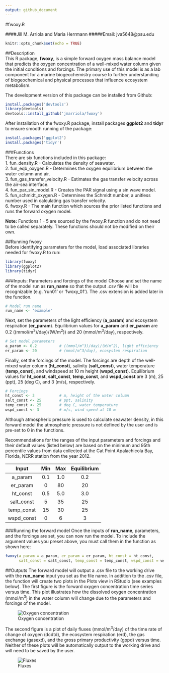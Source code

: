 ```yaml
---
output: github_document
---
```

#fwoxy.R

####Jill M. Arriola and Maria Herrmann
#####Email: jva5648@psu.edu
```r
knitr::opts_chunk$set(echo = TRUE)
```
##Description  
This R package, **fwoxy**, is a simple forward oxygen mass balance model that predicts the oxygen concentration of a well-mixed water column given the initial conditions and forcings. The primary use of this model is as a lab component for a marine biogeochemistry course to further understanding of biogeochemical and physical processes that influence ecosystem metabolism.  


The development version of this package can be installed from Github:

```r
install.packages('devtools')
library(devtools)
devtools::install_github('jmarriola/fwoxy')
```

After installation of the fwoxy.R package, install packages **ggplot2** and **tidyr** to ensure smooth running of the package:
```r
install.packages('ggplot2')
install.packages('tidyr')
```

###Functions  
There are six functions included in this package:    
1. fun_density.R -  Calculates the density of seawater.   
2. fun_eqb_oxygen.R -  Determines the oxygen equilibrium between the water column and air.   
3. fun_gas_transfer_velocity.R -  Estimates the gas transfer velocity across the air-sea interface.  
4. fun_par_sin_model.R -  Creates the PAR signal using a sin wave model.  
5. fun_schmidt_oxygen.R -  Determines the Schmidt number, a unitless number used in calculating gas transfer velocity.   
6. fwoxy.R - The main function which sources the prior listed functions and runs the forward oxygen model.    

**Note:** Functions 1 - 5 are sourced by the fwoxy.R function and do not need to be called separately. These functions should not be modified on their own.

##Running fwoxy  
Before identifying parameters for the model, load associated libraries needed for fwoxy.R to run:
```r
library(fwoxy)
library(ggplot2)
library(tidyr)
```

###Inputs: Parameters and forcings of the model
Choose and set the name of the model run as **run_name** so that the output .csv file will be recognizable (e.g. 'run01' or 'fwoxy_01'). The .csv extension is added later in the function.    
```r
# Model run name
run_name <- 'example'
```

Next, set the parameters of the light efficiency (**a_param**) and ecosystem respiration (**er_param**). Equilibrium values for **a_param** and **er_param** are 0.2 ((mmol/m^3^)/day)/(W/m^2^)) and 20 (mmol/m^3^/day), respectively.  
```r
# Set model parameters
a_param <- 0.2          # ((mmol/m^3)/day)/(W/m^2), light efficiency
er_param <- 20          # (mmol/m^3/day), ecosystem respiration

```

Finally, set the forcings of the model. The forcings are depth of the well-mixed water column (**ht_const**), salinity (**salt_const**), water temperature (**temp_const**), and windspeed at 10 m height (**wspd_const**). Equilibrium values for **ht_const**, **salt_const**, **temp_const**, and **wspd_const** are 3 (m), 25 (ppt), 25 (deg C), and 3 (m/s), respectively.
```r
# Forcings
ht_const <- 3           # m, height of the water column
salt_const <- 25        # ppt, salinity
temp_const <- 25        # deg C, water temperature
wspd_const <- 3         # m/s, wind speed at 10 m

```
Although atmospheric pressure is used to calculate seawater density, in this forward model the atmospheric pressure is not defined by the user and is pre-set to 0 in the functions.  

Recommendations for the ranges of the input parameters and forcings and their default values (listed below) are based on the minimum and 95th percentile values from data collected at the Cat Point Apalachicola Bay, Florida, NERR station from the year 2012.  

|Input|Min|Max|Equilibrium|
|:---:|:---:|:---:|:---:|
|a_param|0.1|1.0|0.2|
|er_param|0|80|20|
|ht_const|0.5|5.0|3.0|
|salt_const|5|35|25|
|temp_const|15|30|25|
|wspd_const|0|6|3|

###Running the forward model
Once the inputs of **run_name**, parameters, and the forcings are set, you can now run the model. To include the argument values you preset above, you must call them in the function as shown here:
```r
fwoxy(a_param = a_param, er_param = er_param, ht_const = ht_const, 
      salt_const = salt_const, temp_const = temp_const, wspd_const = wspd_const)
```

##Outputs
The forward model will output a .csv file to the working drive with the **run_name** input you set as the file name. In addition to the .csv file, the function will create two plots in the Plots view in RStudio (see examples below). The first figure is the forward oxygen concentration time series versus time. This plot illustrates how the dissolved oxygen concentration (mmol/m^3^) in the water column will change due to the parameters and forcings of the model.   

![Oxygen concentration](base_run_oxy.jpeg)  
  
The second figure is a plot of daily fluxes (mmol/m^3^/day) of the time rate of change of oxygen (dcdtd), the ecosystem respiration (erd), the gas exchange (gasexd), and the gross primary productivity (gppd) versus time. Neither of these plots will be automatically output to the working drive and will need to be saved by the user.  

![Fluxes](base_run_fluxes.jpeg)

